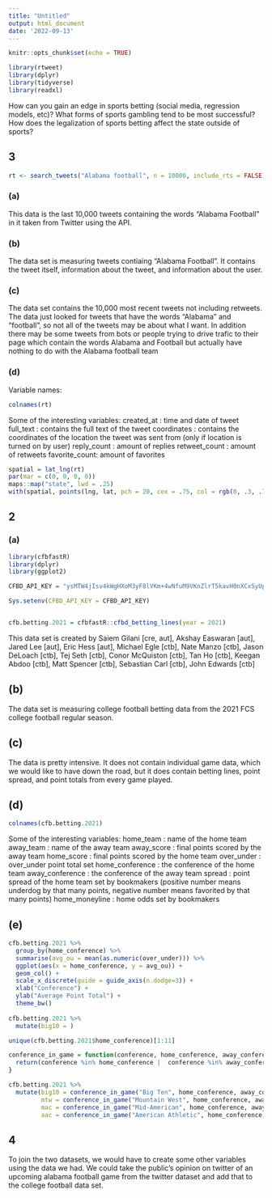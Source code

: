 ```yaml
---
title: "Untitled"
output: html_document
date: '2022-09-13'
---
```


```r
knitr::opts_chunk$set(echo = TRUE)
```


```r
library(rtweet)
library(dplyr)
library(tidyverse)
library(readxl)
```



How can you gain an edge in sports betting (social media, regression models, etc)?
What forms of sports gambling tend to be most successful?
How does the legalization of sports betting affect the state outside of sports?

## 3

```r
rt <- search_tweets("Alabama football", n = 10000, include_rts = FALSE)
```

### (a)

This data is the last 10,000 tweets containing the words "Alabama Football" in it taken from Twitter using the API.

### (b)

The data set is measuring tweets contiaing "Alabama Football". It contains the tweet itself, information about the tweet, and information about the user.

### (c)

The data set contains the 10,000 most recent tweets not including retweets. The data just looked for tweets that have the words "Alabama" and "football", so not all of the tweets may be about what I want. In addition there may be some tweets from bots or people trying to drive trafic to their page which contain the words Alabama and Football but actually have nothing to do with the Alabama football team

### (d)

Variable names:

```r
colnames(rt)
```

Some of the interesting variables:
created_at : time and date of tweet
full_text : contains the full text of the tweet
coordinates : contains the coordinates of the location the tweet was sent from (only if location is turned on by user)
reply_count : amount of replies
retweet_count : amount of retweets
favorite_count: amount of favorites

```r
spatial = lat_lng(rt)
par(mar = c(0, 0, 0, 0))
maps::map("state", lwd = .25)
with(spatial, points(lng, lat, pch = 20, cex = .75, col = rgb(0, .3, .7, .75)))
```

## 2

### (a)

```r
library(cfbfastR)
library(dplyr)
library(ggplot2)

CFBD_API_KEY = "ysMTW4jIsv4kWgHXoM3yF8lVKm+4wNfuM9VKnZlrT5kavH0nXCxSyUpNGn4LKdtE"

Sys.setenv(CFBD_API_KEY = CFBD_API_KEY)


cfb.betting.2021 = cfbfastR::cfbd_betting_lines(year = 2021)
```


This data set is created by Saiem Gilani [cre, aut], Akshay Easwaran [aut], Jared Lee [aut], Eric Hess [aut], Michael Egle [ctb], Nate Manzo [ctb], Jason DeLoach [ctb], Tej Seth [ctb], Conor McQuiston [ctb], Tan Ho [ctb], Keegan Abdoo [ctb], Matt Spencer [ctb], Sebastian Carl [ctb], John Edwards [ctb] 

## (b)

The data set is measuring college football betting data from the 2021 FCS college football regular season.

## (c)

The data is pretty intensive. It does not contain individual game data, which we would like to have down the road, but it does contain betting lines, point spread, and point totals from every game played.

## (d)

```r
colnames(cfb.betting.2021)
```

Some of the interesting variables:
home_team : name of the home team
away_team : name of the away team
away_score : final points scored by the away team
home_score : final points scored by the home team
over_under : over_under point total set
home_conference : the conference of the home team
away_conference : the conference of the away team
spread : point spread of the home team set by bookmakers (positive number means underdog by that many points, negative number means favorited by that many points)
home_moneyline : home odds set by bookmakers

## (e)


```r

cfb.betting.2021 %>%
  group_by(home_conference) %>%
  summarise(avg_ou = mean(as.numeric(over_under))) %>%
  ggplot(aes(x = home_conference, y = avg_ou)) +
  geom_col() +
  scale_x_discrete(guide = guide_axis(n.dodge=3)) +
  xlab("Conference") + 
  ylab("Average Point Total") +
  theme_bw()
  
cfb.betting.2021 %>%
  mutate(big10 = )

unique(cfb.betting.2021$home_conference)[1:11]

conference_in_game = function(conference, home_conference, away_conference) {
  return(conference %in% home_conference |  conference %in% away_conference)
}

cfb.betting.2021 %>%
  mutate(big10 = conference_in_game("Big Ten", home_conference, away_conference),
         mtw = conference_in_game("Mountain West", home_conference, away_conference),
         mac = conference_in_game("Mid-American", home_conference, away_conference),
         aac = conference_in_game("American Athletic", home_conference, away_conference))

```


## 4

To join the two datasets, we would have to create some other variables using the data we had. We could take the public's opinion on twitter of an upcoming alabama football game from the twitter dataset and add that to the college football data set. 